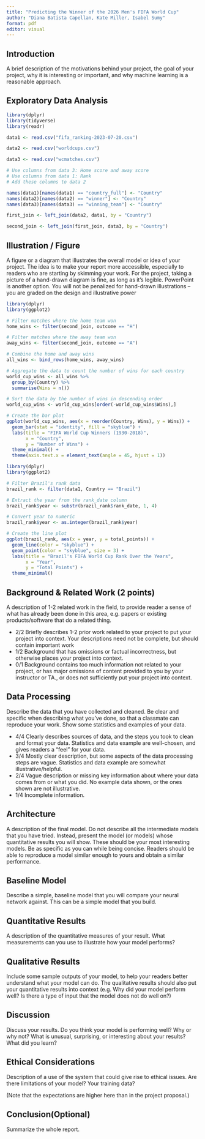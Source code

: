 ```yaml
---
title: "Predicting the Winner of the 2026 Men's FIFA World Cup"
author: "Diana Batista Capellan, Kate Miller, Isabel Sumy"
format: pdf
editor: visual
---
```


## Introduction

A brief description of the motivations behind your project, the goal of your project, why it is interesting or important, and why machine learning is a reasonable approach.

## Exploratory Data Analysis

```R
library(dplyr)
library(tidyverse)
library(readr)

data1 <- read.csv("fifa_ranking-2023-07-20.csv")

data2 <- read.csv("worldcups.csv")

data3 <- read.csv("wcmatches.csv")

# Use columns from data 3: Home score and away score
# Use columns from data 1: Rank
# Add these columns to data 2

names(data1)[names(data1) == "country_full"] <- "Country"
names(data2)[names(data2) == "winner"] <- "Country"
names(data3)[names(data3) == "winning_team"] <- "Country"

first_join <- left_join(data2, data1, by = "Country")

second_join <- left_join(first_join, data3, by = "Country")


```


## Illustration / Figure

A figure or a diagram that illustrates the overall model or idea of your project. The idea is to make your report more accessible, especially to readers who are starting by skimming your work. For the project, taking a picture of a hand-drawn diagram is fine, as long as it's legible. PowerPoint is another option. You will not be penalized for hand-drawn illustrations -- you are graded on the design and illustrative power
```r
library(dplyr)
library(ggplot2)

# Filter matches where the home team won
home_wins <- filter(second_join, outcome == "H")

# Filter matches where the away team won
away_wins <- filter(second_join, outcome == "A")

# Combine the home and away wins
all_wins <- bind_rows(home_wins, away_wins)

# Aggregate the data to count the number of wins for each country
world_cup_wins <- all_wins %>%
  group_by(Country) %>%
  summarise(Wins = n())

# Sort the data by the number of wins in descending order
world_cup_wins <- world_cup_wins[order(-world_cup_wins$Wins),]

# Create the bar plot
ggplot(world_cup_wins, aes(x = reorder(Country, Wins), y = Wins)) +
  geom_bar(stat = "identity", fill = "skyblue") +
  labs(title = "FIFA World Cup Winners (1930-2018)",
       x = "Country",
       y = "Number of Wins") +
  theme_minimal() +
  theme(axis.text.x = element_text(angle = 45, hjust = 1))

```
```r
library(dplyr)
library(ggplot2)

# Filter Brazil's rank data
brazil_rank <- filter(data1, Country == "Brazil")

# Extract the year from the rank_date column
brazil_rank$year <- substr(brazil_rank$rank_date, 1, 4)

# Convert year to numeric
brazil_rank$year <- as.integer(brazil_rank$year)

# Create the line plot
ggplot(brazil_rank, aes(x = year, y = total_points)) +
  geom_line(color = "skyblue") +
  geom_point(color = "skyblue", size = 3) +
  labs(title = "Brazil's FIFA World Cup Rank Over the Years",
       x = "Year",
       y = "Total Points") +
  theme_minimal()

```
## Background & Related Work (2 points)

A description of 1-2 related work in the field, to provide reader a sense of what has already been done in this area, e.g. papers or existing products/software that do a related thing.

-   2/2 Briefly describes 1-2 prior work related to your project to put your project into context. Your descriptions need not be complete, but should contain important work
-   1/2 Background that has omissions or factual incorrectness, but otherwise places your project into context.
-   0/1 Background contains too much information not related to your project, or has major omissions of content provided to you by your instructor or TA., or does not sufficiently put your project into context.

## Data Processing

Describe the data that you have collected and cleaned. Be clear and specific when describing what you've done, so that a classmate can reproduce your work. Show some statistics and examples of your data.

-   4/4 Clearly describes sources of data, and the steps you took to clean and format your data. Statistics and data example are well-chosen, and gives readers a "feel" for your data.
-   3/4 Mostly clear description, but some aspects of the data processing steps are vague. Statistics and data example are somewhat illustrative/helpful.
-   2/4 Vague description or missing key information about where your data comes from or what you did. No example data shown, or the ones shown are not illustrative.
-   1/4 Incomplete information.

## Architecture

A description of the final model. Do not describe all the intermediate models that you have tried. Instead, present the model (or models) whose quantitative results you will show. These should be your most interesting models. Be as specific as you can while being concise. Readers should be able to reproduce a model similar enough to yours and obtain a similar performance.

## Baseline Model

Describe a simple, baseline model that you will compare your neural network against. This can be a simple model that you build.


## Quantitative Results

A description of the quantitative measures of your result. What measurements can you use to illustrate how your model performs?


## Qualitative Results

Include some sample outputs of your model, to help your readers better understand what your model can do. The qualitative results should also put your quantitative results into context (e.g. Why did your model perform well? Is there a type of input that the model does not do well on?)


## Discussion

Discuss your results. Do you think your model is performing well? Why or why not? What is unusual, surprising, or interesting about your results? What did you learn?

## Ethical Considerations

Description of a use of the system that could give rise to ethical issues. Are there limitations of your model? Your training data?

(Note that the expectations are higher here than in the project proposal.)


## Conclusion(Optional)

Summarize the whole report.